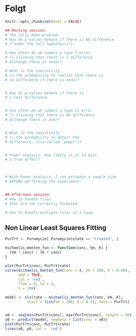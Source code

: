 
# Folgt {#day6}

```r
knitr::opts_chunk$set(eval = FALSE)
```

```r
## Morning session: 
# The jelly bean problem:
# How do p-values behave if there is NO difference 
# ("under the null hypothesis"):

# How often do we commit a type I error 
# (= claiming that there is a difference 
# although there is none)?

# What is the specificity
# (= the probability to realize that there is 
# no difference if there is none)?


# How do p-values behave if there is
# a real difference:


# How often do we commit a type II error
# (= claiming that there is NO difference 
# although there is one)?


# What is the sensitivity
# (= the probability to detect the 
# difference, also called "power")?


# Power analysis: How likely is it to miss
# a true effect?



# With Power analysis, I can estimate a sample size
# BEFORE performing the experiment:


## Afternoon session: 
# How to handle files
# that are not correctly formated:

# How to handle multiple files in a loop:

```


## Non Linear Least Squares Fitting

```r
PurTrt <- Puromycin[ Puromycin$state == "treated", ]

michaelis_menten_fun <- function(conc, Vm, K) {
  (Vm * conc) / (K + conc)
}

plot(PurTrt$conc, PurTrt$rate)
curve(michaelis_menten_fun(conc = x, Vm = 200, K = 0.06),
      add = TRUE,
      col = 'red',
      from = 0, to = 1,
      n = 100)

model <- nls(rate ~ michaelis_menten_fun(conc, Vm, K),
          start = list(Vm = 200, K = 0.1), data = PurTrt)


x0 <- seq(min(PurTrt$conc), max(PurTrt$conc), length = 50)
y0 <- predict(model, newdata = list(conc = x0))
plot(PurTrt$conc, PurTrt$rate)
lines(x0, y0, col = 'red')


```


